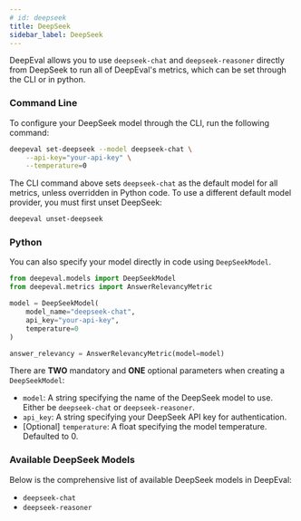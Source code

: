 ```yaml
---
# id: deepseek
title: DeepSeek
sidebar_label: DeepSeek
---
```


DeepEval allows you to use `deepseek-chat` and `deepseek-reasoner` directly from DeepSeek to run all of DeepEval's metrics, which can be set through the CLI or in python.

### Command Line

To configure your DeepSeek model through the CLI, run the following command:

```bash
deepeval set-deepseek --model deepseek-chat \
    --api-key="your-api-key" \
    --temperature=0
```

The CLI command above sets `deepseek-chat` as the default model for all metrics, unless overridden in Python code. To use a different default model provider, you must first unset DeepSeek:

```bash
deepeval unset-deepseek
```

### Python

You can also specify your model directly in code using `DeepSeekModel`.

```python
from deepeval.models import DeepSeekModel
from deepeval.metrics import AnswerRelevancyMetric

model = DeepSeekModel(
    model_name="deepseek-chat",
    api_key="your-api-key",
    temperature=0
)

answer_relevancy = AnswerRelevancyMetric(model=model)
```

There are **TWO** mandatory and **ONE** optional parameters when creating a `DeepSeekModel`:

- `model`: A string specifying the name of the DeepSeek model to use. Either be `deepseek-chat` or `deepseek-reasoner`.
- `api_key`: A string specifying your DeepSeek API key for authentication.
- [Optional] `temperature`: A float specifying the model temperature. Defaulted to 0.

### Available DeepSeek Models

Below is the comprehensive list of available DeepSeek models in DeepEval:

- `deepseek-chat`
- `deepseek-reasoner`
